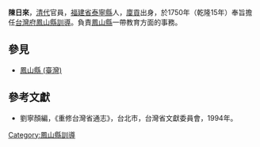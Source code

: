 '''陳日來'''，[[清代|清代]]官員，[[福建省|福建省]][[泰寧縣|泰寧縣]]人，[[廩貢|廩貢]]出身，於1750年（乾隆15年）奉旨擔任[[台灣府|台灣府]][[鳳山縣_(臺灣)|鳳山縣]][[訓導|訓導]]。負責[[鳳山縣_(臺灣)|鳳山縣]]一帶教育方面的事務。
{{start box}}
{{s-before|[[朱澐|朱澐]]}}
{{s-title|[[台灣|台灣]][[鳳山縣_(臺灣)|鳳山縣]][[訓導|訓導]]|1750年上任}}
{{s-after|[[李騰瑢|李騰瑢]]}}
{{end box}}

==參見==
*[[鳳山縣_(臺灣)|鳳山縣 (臺灣)]]

==參考文獻==
*劉寧顏編，《重修台灣省通志》，台北市，台灣省文獻委員會，1994年。

{{清朝人物小作品}}

[[Category:鳳山縣訓導|Category:鳳山縣訓導]]